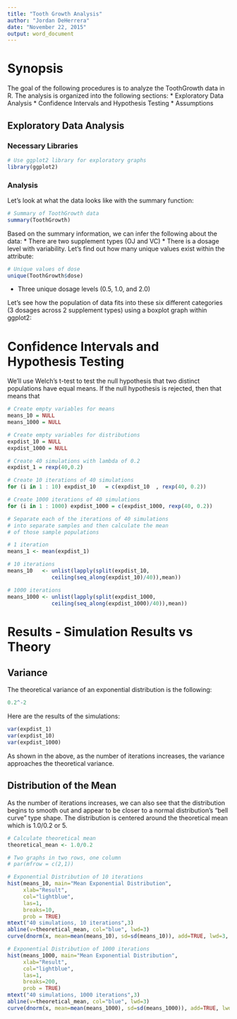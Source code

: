 ```yaml
---
title: "Tooth Growth Analysis"
author: "Jordan DeHerrera"
date: "November 22, 2015"
output: word_document
---
```


# Synopsis

The goal of the following procedures is to analyze the ToothGrowth data in R.  The analysis is organized into the following sections:
* Exploratory Data Analysis
* Confidence Intervals and Hypothesis Testing
* Assumptions

## Exploratory Data Analysis

### Necessary Libraries

```r
# Use ggplot2 library for exploratory graphs
library(ggplot2)
```

### Analysis

Let's look at what the data looks like with the summary function:

```r
# Summary of ToothGrowth data
summary(ToothGrowth)
```

Based on the summary information, we can infer the following about the data:
* There are two supplement types (OJ and VC)
* There is a dosage level with variability.  Let's find out how many unique values exist within the attribute:

```r
# Unique values of dose
unique(ToothGrowth$dose)
```

* Three unique dosage levels (0.5, 1.0, and 2.0)

Let's see how the population of data fits into these six different categories (3 dosages across 2 supplement types) using a boxplot graph within ggplot2:



# Confidence Intervals and Hypothesis Testing

We'll use Welch's t-test to test the null hypothesis that two distinct populations have equal means.  If the null hypothesis is rejected, then that means that 

```r
# Create empty variables for means
means_10 = NULL
means_1000 = NULL

# Create empty variables for distributions
expdist_10 = NULL
expdist_1000 = NULL

# Create 40 simulations with lambda of 0.2
expdist_1 = rexp(40,0.2)

# Create 10 iterations of 40 simulations
for (i in 1 : 10) expdist_10   = c(expdist_10  , rexp(40, 0.2))

# Create 1000 iterations of 40 simulations
for (i in 1 : 1000) expdist_1000 = c(expdist_1000, rexp(40, 0.2))

# Separate each of the iterations of 40 simulations
# into separate samples and then calculate the mean
# of those sample populations

# 1 iteration
means_1 <- mean(expdist_1)

# 10 iterations
means_10   <- unlist(lapply(split(expdist_10, 
              ceiling(seq_along(expdist_10)/40)),mean))

# 1000 iterations
means_1000 <- unlist(lapply(split(expdist_1000, 
              ceiling(seq_along(expdist_1000)/40)),mean))
```

# Results - Simulation Results vs Theory

## Variance

The theoretical variance of an exponential distribution is the following:

```r
0.2^-2
```

Here are the results of the simulations:

```r
var(expdist_1)
var(expdist_10)
var(expdist_1000)
```

As shown in the above, as the number of iterations increases, the variance approaches the theoretical variance.

## Distribution of the Mean

As the number of iterations increases, we can also see that the distribution begins to smooth out and appear to be closer to a normal distribution's "bell curve" type shape.  The distribution is centered around the theoretical mean which is 1.0/0.2 or 5.

```r
# Calculate theoretical mean
theoretical_mean <- 1.0/0.2

# Two graphs in two rows, one column
# par(mfrow = c(2,1))

# Exponential Distribution of 10 iterations
hist(means_10, main="Mean Exponential Distribution", 
     xlab="Result", 
     col="lightblue", 
     las=1, 
     breaks=10,      
     prob = TRUE)
mtext("40 simulations, 10 iterations",3)
abline(v=theoretical_mean, col="blue", lwd=3)
curve(dnorm(x, mean=mean(means_10), sd=sd(means_10)), add=TRUE, lwd=3, lty=5)

# Exponential Distribution of 1000 iterations
hist(means_1000, main="Mean Exponential Distribution", 
     xlab="Result", 
     col="lightblue", 
     las=1, 
     breaks=200, 
     prob = TRUE)
mtext("40 simulations, 1000 iterations",3)
abline(v=theoretical_mean, col="blue", lwd=3)
curve(dnorm(x, mean=mean(means_1000), sd=sd(means_1000)), add=TRUE, lwd=3, lty=5)
```